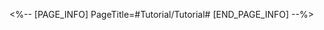 <%-- [PAGE_INFO]
PageTitle=#Tutorial/Tutorial#
[END_PAGE_INFO] --%>
{{Tutorial
|sort      = 814101
|title     = Tutorial
|subtitle  = 
|type      = 
|about     = 
|image1    = Tutorial Tutorial 1.png{{subst:void|<!--$UPLOAD:<<SpriteOutput/TutorialPic/TutorialPage_814101.png>-<Tutorial Tutorial 1.png>-<Tutorial Files>>-->}}
|text1     = This Stage's Initial Weapon: {{Color|h|nobold=1|Everyone For Me}}<br />"Everyone For Me" attacks based on a fixed SPD, launching Flame Rounds at random enemies.<br />Prioritize the upgrade of the initial {{Color|h|nobold=1|weapon level}} and obtain their {{Color|h|nobold=1|resonant accessories}} to ascend your weapon to a {{Color|h|nobold=1|legendary weapon}}!
|image2    = Tutorial Tutorial 2.png{{subst:void|<!--$UPLOAD:<<SpriteOutput/TutorialPic/TutorialPage_814102.png>-<Tutorial Tutorial 2.png>-<Tutorial Files>>-->}}
|text2     = Recommended Weapon Combo:<br />Summon-Type: Everyone For Me, Scoundrel's Kindness, Icy Fire Extinguisher, and Storm Gale Hammer<br />Related Accessory: Me For Everyone (Increases SPD of Summon Weapons) and Icefire Talisman (Increases Fire and Ice DMG)
}}